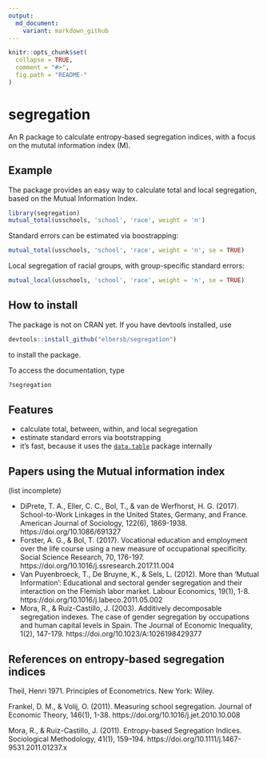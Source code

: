 ```yaml
---
output:
  md_document:
    variant: markdown_github
---
```


<!-- README.md is generated from README.Rmd. Please edit that file -->

```r
knitr::opts_chunk$set(
  collapse = TRUE,
  comment = "#>",
  fig.path = "README-"
)
```

# segregation

An R package to calculate entropy-based segregation indices, with a focus
on the mututal information index (M).

## Example

The package provides an easy way to calculate total and local segregation, based on the Mutual Information Index.

```r
library(segregation)
mutual_total(usschools, 'school', 'race', weight = 'n')
```

Standard errors can be estimated via boostrapping:

```r
mutual_total(usschools, 'school', 'race', weight = 'n', se = TRUE)
```

Local segregation of racial groups, with group-specific standard errors:

```r
mutual_local(usschools, 'school', 'race', weight = 'n', se = TRUE)
```

## How to install

The package is not on CRAN yet. If you have devtools installed, use

```r
devtools::install_github("elbersb/segregation") 
```

to install the package.

To access the documentation, type

```r
?segregation
```

## Features

- calculate total, between, within, and local segregation
- estimate standard errors via bootstrapping
- it's fast, because it uses the [`data.table`](https://github.com/Rdatatable/data.table/wiki) package internally

## Papers using the Mutual information index

(list incomplete)

- DiPrete, T. A., Eller, C. C., Bol, T., & van de Werfhorst, H. G. (2017). School-to-Work Linkages in the United States, Germany, and France. American Journal of Sociology, 122(6), 1869-1938. https://doi.org/10.1086/691327
- Forster, A. G., & Bol, T. (2017). Vocational education and employment over the life course using a new measure of occupational specificity. Social Science Research, 70, 176-197. https://doi.org/10.1016/j.ssresearch.2017.11.004
- Van Puyenbroeck, T., De Bruyne, K., & Sels, L. (2012). More than ‘Mutual Information’: Educational and sectoral gender segregation and their interaction on the Flemish labor market. Labour Economics, 19(1), 1-8. https://doi.org/10.1016/j.labeco.2011.05.002
- Mora, R., & Ruiz-Castillo, J. (2003). Additively decomposable segregation indexes. The case of gender segregation by occupations and human capital levels in Spain. The Journal of Economic Inequality, 1(2), 147-179. https://doi.org/10.1023/A:1026198429377


## References on entropy-based segregation indices

Theil, Henri 1971. Principles of Econometrics. New York: Wiley.

Frankel, D. M., & Volij, O. (2011). Measuring school segregation. Journal of Economic Theory, 146(1), 1-38. https://doi.org/10.1016/j.jet.2010.10.008

Mora, R., & Ruiz-Castillo, J. (2011). Entropy-based Segregation Indices. Sociological Methodology, 41(1), 159–194. https://doi.org/10.1111/j.1467-9531.2011.01237.x
